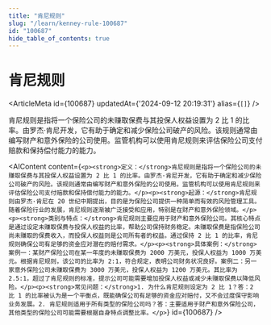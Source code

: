 ```yaml
---
title: "肯尼规则"
slug: "/learn/kenney-rule-100687"
id: "100687"
hide_table_of_contents: true
---
```



# 肯尼规则

<ArticleMeta id={100687} updatedAt={'2024-09-12 20:19:31'} alias={`[]`} />
<div className='border-solid border-b border-t-0 my-4 border-[var(--ifm-color-gray-300)]' />

肯尼规则是指将一个保险公司的未赚取保费与其投保人权益设置为 2 比 1 的比率。由罗杰·肯尼开发，它有助于确定和减少保险公司破产的风险。该规则通常由编写财产和意外保险的公司使用。监管机构可以使用肯尼规则来评估保险公司支付赔款和保持偿付能力的能力。

<AIContent content={`<p><strong>定义：</strong>肯尼规则是指将一个保险公司的未赚取保费与其投保人权益设置为 2 比 1 的比率。由罗杰·肯尼开发，它有助于确定和减少保险公司破产的风险。该规则通常由编写财产和意外保险的公司使用。监管机构可以使用肯尼规则来评估保险公司支付赔款和保持偿付能力的能力。</p><p><strong>起源：</strong>肯尼规则由罗杰·肯尼在 20 世纪中期提出，目的是为保险公司提供一种简单而有效的风险管理工具。随着保险行业的发展，肯尼规则逐渐被广泛接受和应用，特别是在财产和意外保险领域。</p><p><strong>类别与特点：</strong>肯尼规则主要应用于财产和意外保险公司。其核心特点是通过设定未赚取保费与投保人权益的比率，帮助公司保持财务稳定。未赚取保费是指保险公司尚未赚取的保费收入，而投保人权益则是公司所有者的权益。通过保持 2 比 1 的比率，肯尼规则确保公司有足够的资金应对潜在的赔付需求。</p><p><strong>具体案例：</strong>案例一：某财产保险公司在某一年度的未赚取保费为 2000 万美元，投保人权益为 1000 万美元。根据肯尼规则，该公司的比率为 2:1，符合规定，表明公司财务状况良好。案例二：另一家意外保险公司未赚取保费为 3000 万美元，投保人权益为 1200 万美元。其比率为 2.5:1，超过了肯尼规则的标准，提示公司可能需要增加投保人权益或减少未赚取保费以降低风险。</p><p><strong>常见问题：</strong>1. 为什么肯尼规则设定为 2 比 1？答：2 比 1 的比率被认为是一个平衡点，既能确保公司有足够的资金应对赔付，又不会过度保守影响业务发展。2. 肯尼规则适用于所有类型的保险公司吗？答：主要适用于财产和意外保险公司，其他类型的保险公司可能需要根据自身特点调整比率。</p>`} id={100687} />
